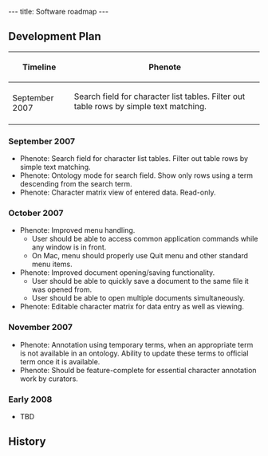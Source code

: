 ---
title: Software roadmap
---

==Development Plan==

{| border="1"
! Timeline !! Phenote
|-
| rowspan=2 | September 2007 
| Search field for character list tables.  Filter out table rows by simple text matching.
|-
|  || Ontology mode for search field.  Show only rows using a term descending from the search term.
|}


===September 2007===

* Phenote: Search field for character list tables.  Filter out table rows by simple text matching.
* Phenote: Ontology mode for search field.  Show only rows using a term descending from the search term.
* Phenote: Character matrix view of entered data.  Read-only.

===October 2007===
* Phenote: Improved menu handling.
** User should be able to access common application commands while any window is in front.
** On Mac, menu should properly use Quit menu and other standard menu items.
* Phenote: Improved document opening/saving functionality.
** User should be able to quickly save a document to the same file it was opened from.
** User should be able to open multiple documents simultaneously.
* Phenote: Editable character matrix for data entry as well as viewing.

===November 2007===
* Phenote: Annotation using temporary terms, when an appropriate term is not available in an ontology.  Ability to update these terms to official term once it is available.
* Phenote: Should be feature-complete for essential character annotation work by curators.

===Early 2008===
* TBD

==History==